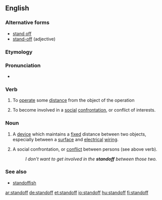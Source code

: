 ==English==

===Alternative forms===
* [[stand off]]
* [[stand-off]] (adjective)

===Etymology===
{{suffix|stand|off}}

===Pronunciation===
*{{audio|en-us-standoff.ogg|Audio (US)}}

===Verb===
{{en-verb}}

# {{rfv-sense}} To [[operate]] some [[distance]] from the object of the operation
# {{rfv-sense}} {{colloquial}} To become involved in a [[social]] [[confrontation]], or conflict of interests.

===Noun===
{{en-noun}}

# A [[device]] which maintains a [[fixed]] distance between two objects, especially between a [[surface]] and [[electrical]] [[wiring]].
# {{colloquial}} A social confrontation, or [[conflict]] between persons (see above verb).
#:''I don't want to get involved in the '''standoff''' between those two.''

===See also===
*[[standoffish]]

[[ar:standoff]]
[[de:standoff]]
[[et:standoff]]
[[io:standoff]]
[[hu:standoff]]
[[fi:standoff]]